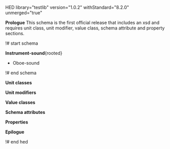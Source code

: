HED library="testlib" version="1.0.2" withStandard="8.2.0" unmerged="true"

'''Prologue'''
This schema is the first official release that includes an xsd and requires unit class, unit modifier, value class, schema attribute and property sections.

!# start schema

'''Instrument-sound'''{rooted}
* Oboe-sound


!# end schema

'''Unit classes'''

'''Unit modifiers'''

'''Value classes'''

'''Schema attributes'''

'''Properties'''

'''Epilogue'''

!# end hed